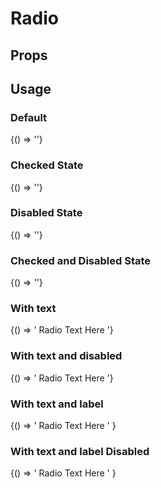 
# Radio

<Meta title='Popover' component='fw-popover' />

## Props

<Props of='fw-radio' />

## Usage

### Default

<Preview>
  <Story name='Default'>{() => '<fw-radio></fw-radio>'}</Story>
</Preview>

### Checked State

<Preview>
  <Story name='Checked'>{() => '<fw-radio checked></fw-radio>'}</Story>
</Preview>

### Disabled State

<Preview>
  <Story name='Disabled'>{() => '<fw-radio disabled></fw-radio>'}</Story>
</Preview>

### Checked and Disabled State

<Preview>
  <Story name='DisabledWithChecked'>
    {() => '<fw-radio disabled checked></fw-radio>'}
  </Story>
</Preview>

### With text

<Preview>
  <Story name='WithText'>
    {() => '<fw-radio> Radio Text Here </fw-radio>'}
  </Story>
</Preview>

### With text and disabled

<Preview>
  <Story name='DisabledWithText'>
    {() => '<fw-radio disabled> Radio Text Here </fw-radio>'}
  </Story>
</Preview>

### With text and label

<Preview>
  <Story name='withTextAndLabel'>
    {() =>
      '<fw-radio label="This is a subheading"> Radio Text Here </fw-radio>'
    }
  </Story>
</Preview>

### With text and label Disabled

<Preview>
  <Story name='WithTextAndLabelDisabled'>
    {() =>
      '<fw-radio disabled label="This is a subheading"> Radio Text Here </fw-radio>'
    }
  </Story>
</Preview>
